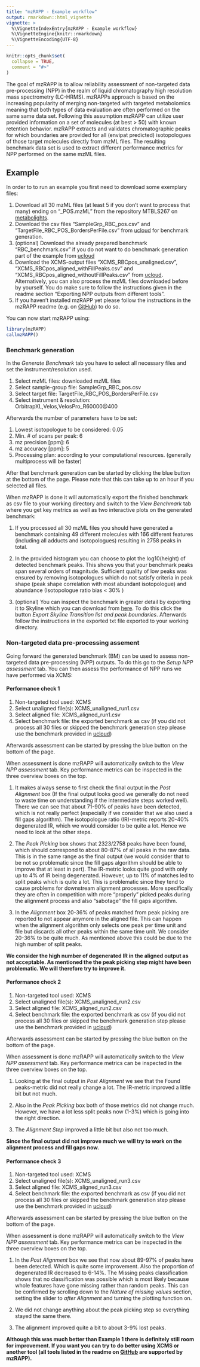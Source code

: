 ```yaml
---
title: "mzRAPP - Example workflow"
output: rmarkdown::html_vignette
vignette: >
  %\VignetteIndexEntry{mzRAPP - Example workflow}
  %\VignetteEngine{knitr::rmarkdown}
  %\VignetteEncoding{UTF-8}
---
```


```r
knitr::opts_chunk$set(
  collapse = TRUE,
  comment = "#>"
)
```
The goal of mzRAPP is to allow reliability assessment of non-targeted data pre-processing (NPP) in the realm of liquid chromatography high resolution mass spectrometry (LC-HRMS). mzRAPPs approach is based on the increasing popularity of merging non-targeted with targeted metabolomics meaning that both types of data evaluation are often performed on the same same data set. Following this assumption mzRAPP can utilize user provided information on a set of molecules (at best > 50) with known retention behavior. mzRAPP extracts and validates chromatographic peaks for which boundaries are provided for all (envipat predicted) isotopologues of those target molecules directly from mzML files. The resulting benchmark data set is used to extract different performance metrics for NPP performed on the same mzML files.  

## Example

In order to to run an example you first need to download some exemplary files: 

1. Download all 30 mzML files (at least 5 if you don't want to process that many) ending on "_POS.mzML" from the repository MTBLS267 on [metabolights](https://www.ebi.ac.uk/metabolights/MTBLS267/files).
2. Download the csv files "SampleGrp_RBC_pos.csv" and "TargetFile_RBC_POS_BordersPerFile.csv" from [ucloud](https://ucloud.univie.ac.at/index.php/s/CQZeMvF9S02jrwe) for benchmark generation.
3. (optional) Download the already prepared benchmark "RBC_benchmark.csv" if you do not want to do benchmark generation part of the example from [ucloud](https://ucloud.univie.ac.at/index.php/s/CQZeMvF9S02jrwe)
4. Download the XCMS-output files "XCMS_RBCpos_unaligned.csv", "XCMS_RBCpos_aligned_withFillPeaks.csv" and "XCMS_RBCpos_aligned_withoutFillPeaks.csv" from [ucloud](https://ucloud.univie.ac.at/index.php/s/CQZeMvF9S02jrwe). Alternatively, you can also process the mzML files downloaded before by yourself. You do make sure to follow the instructions given in the readme section "Exporting NPP outputs from different tools".
5. If you haven't installed mzRAPP yet please follow the instructions in the mzRAPP readme (e.g. on [GitHub](https://github.com/YasinEl/mzRAPP)) to do so.

You can now start mzRAPP using:

```r
library(mzRAPP)
callmzRAPP()
```

### Benchmark generation

In the <i>Generate Benchmark</i> tab you have to select all necessary files and set the instrument/resolution used.

1. Select mzML files: downloaded mzML files
2. Select sample-group file: SampleGrp_RBC_pos.csv
3. Select target file: TargetFile_RBC_POS_BordersPerFile.csv
4. Select instrument & resolution: OrbitrapXL,Velos,VelosPro_R60000\@400

Afterwards the number of parameters have to be set:

1. Lowest isotopologue to be considered: 0.05
2. Min. # of scans per peak: 6
3. mz precision [ppm]: 6
4. mz accuracy [ppm]: 5
5. Processing plan: according to your computational resources. (generally multiprocess will be faster)

After that benchmark generation can be started by clicking the blue button at the bottom of the page. Please note that this can take up to an hour if you selected all files. <br>

When mzRAPP is done it will automatically export the finished benchmark as csv file to your working directory and switch to the <i>View Benchmark</i> tab where you get key metrics as well as two interactive plots on the generated benchmark:

1. If you processed all 30 mzML files you should have generated a benchmark containing 49 different molecules with 166 different features (including all adducts and isotopologues) resulting in 2758 peaks in total.

2. In the provided histogram you can choose to plot the log10(height) of detected benchmark peaks. This shows you that your benchmark peaks span several orders of magnitude. Sufficient quality of low peaks was ensured by removing isotopologues which do not satisfy criteria in peak shape (peak shape correlation with most abundant isotopologue) and abundance (Isotopologue ratio bias < 30\% )

3. (optional) You can inspect the benchmark in greater detail by exporting it to Skyline which you can download from [here](https://skyline.ms/project/home/software/Skyline/begin.view). To do this click the button <i>Export Skyline Transition list and peak boundaries</i>. Afterwards follow the instructions in the exported txt file exported to your working directory.

### Non-targeted data pre-processing assement

Going forward the generated benchmark (BM) can be used to assess non-targeted data pre-processing (NPP) outputs. To do this go to the <i>Setup NPP assessment</i> tab. You can then assess the performance of NPP runs we have performed via XCMS:


#### Performance check 1

1. Non-targeted tool used: XCMS
2. Select unaligned file(s): XCMS_unaligned_run1.csv
3. Select aligned file: XCMS_aligned_run1.csv
4. Select benchmark file: the exported benchmark as csv (if you did not process all 30 files or skipped the benchmark generation step please use the benchmark provided in [ucloud](https://ucloud.univie.ac.at/index.php/s/CQZeMvF9S02jrwe))

Afterwards assessment can be started by pressing the blue button on the bottom of the page.

When assessment is done mzRAPP will automatically switch to the <i>View NPP assessment</i> tab. Key performance metrics can be inspected in the three overview boxes on the top. 


1. It makes always sense to first check the final output in the <i>Post Alignment</i> box (If the final output looks good we generally do not need to waste time on understanding if the intermediate steps worked well). There we can see that about 71-90% of peaks have been detected, which is not really perfect (especially if we consider that we also used a fill gaps algorithm). The isotopologue ratio (IR)-metric reports 20-40% degenerated IR, which we would consider to be quite a lot. Hence we need to look at the other steps.

2. The <i>Peak Picking</i> box shows that 2323/2758 peaks have been found, which should correspond to about 80-87% of all peaks in the raw data. This is in the same range as the final output (we would consider that to be not so problematic since the fill gaps algorithm should be able to improve that at least in part). The IR-metric looks quite good with only up to 4% of IR being degenerated. However, up to 11% of matches led to split peaks which is quite a lot. This is problematic since they tend to cause problems for downstream alignment processes. More specifically they are often in competition with more "properly" picked peaks during the alignment process and also "sabotage" the fill gaps algorithm.

3. In the <i>Alignment</i> box 20-36% of peaks matched from peak picking are reported to not appear anymore in the aligned file. This can happen when the alignment algorithm only selects one peak per time unit and file but discards all other peaks within the same time unit. We consider 20-36% to be quite much. As mentioned above this could be due to the high number of split peaks.

<b>We consider the high number of degenerated IR in the aligned output as not acceptable. As mentioned the the peak picking step might have been problematic. We will therefore try to improve it.</b>

#### Performance check 2

1. Non-targeted tool used: XCMS
2. Select unaligned file(s): XCMS_unaligned_run2.csv
3. Select aligned file: XCMS_aligned_run2.csv
4. Select benchmark file: the exported benchmark as csv (if you did not process all 30 files or skipped the benchmark generation step please use the benchmark provided in [ucloud](https://ucloud.univie.ac.at/index.php/s/CQZeMvF9S02jrwe))

Afterwards assessment can be started by pressing the blue button on the bottom of the page.

When assessment is done mzRAPP will automatically switch to the <i>View NPP assessment</i> tab. Key performance metrics can be inspected in the three overview boxes on the top. 


1. Looking at the final output in <i>Post Alignment</i> we see that the Found peaks-metric did not really change a lot. The IR-metric improved a little bit but not much.

2. Also in the <i>Peak Picking</i> box both of those metrics did not change much. However, we have a lot less split peaks now (1-3%) which is going into the right direction.

3. The <i>Alignment Step</i> improved a little bit but also not too much. 

<b>Since the final output did not improve much we will try to work on the alignment process and fill gaps now.</b>



#### Performance check 3

1. Non-targeted tool used: XCMS
2. Select unaligned file(s): XCMS_unaligned_run3.csv
3. Select aligned file: XCMS_aligned_run3.csv
4. Select benchmark file: the exported benchmark as csv (if you did not process all 30 files or skipped the benchmark generation step please use the benchmark provided in [ucloud](https://ucloud.univie.ac.at/index.php/s/CQZeMvF9S02jrwe))

Afterwards assessment can be started by pressing the blue button on the bottom of the page.

When assessment is done mzRAPP will automatically switch to the <i>View NPP assessment</i> tab. Key performance metrics can be inspected in the three overview boxes on the top. 


1. In the <i>Post Alignment</i> box we see that now about 89-97% of peaks have been detected. Which is quite some improvement. Also the proportion of degenerated IR decreased to 6-14%. The Missing peaks classification shows that no classification was possible which is most likely because whole features have gone missing rather than random peaks. This can be confirmed by scrolling down to the <i>Nature of missing values</i> section, setting the slider to <i>after Alignment</i> and turning the plotting function on.

2. We did not change anything about the peak picking step so everything stayed the same there.

3. The alignment improved quite a bit to about 3-9% lost peaks.

<b>Although this was much better than Example 1 there is definitely still room for improvement. If you want you can try to do better using XCMS or another tool (all tools listed in the readme on [GitHub](https://github.com/YasinEl/mzRAPP) are supported by mzRAPP).</b>

